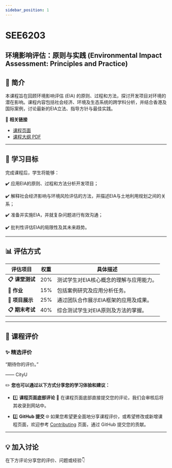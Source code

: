 ```yaml
---
sidebar_position: 1
---
```


# SEE6203
## 环境影响评估：原则与实践 (Environmental Impact Assessment: Principles and Practice)

## **📘 简介**
本课程旨在回顾环境影响评估 (EIA) 的原则、过程和方法，探讨开发项目对环境的潜在影响。课程内容包括社会经济、环境及生态系统的跨学科分析，并结合香港及国际案例，讨论最新的EIA立法、指导方针与最佳实践。

🔗 **相关链接**
- [课程页面](https://www.cityu.edu.hk/catalogue/pg/202425/course/SEE6203.htm)
- [课程大纲 PDF](https://www.cityu.edu.hk/catalogue/pg/202425/course/SEE6203.pdf)

---

## **🎯 学习目标**

完成课程后，学生将能够：

✔️ 应用EIA的原则、过程和方法分析开发项目；

✔️ 解释社会经济影响与环境风险评估的方法，并描述EIA与土地利用规划之间的关系；

✔️ 准备并实施EIA，并就复杂问题进行有效沟通；

✔️ 批判性评估EIA的局限性及其未来趋势。

---

## **📊 评估方式**

| **评估项目**            | **权重** | **具体描述**                                                                                       |
|------------------------|---------|---------------------------------------------------------------------------------------------------|
| **📋 课堂测试**         | 20%     | 测试学生对EIA核心概念的理解与应用能力。                                                                 |
| **📂 作业**            | 15%     | 包括案例研究及应用分析任务。                                                                         |
| **📂 项目展示**         | 25%     | 通过团队合作展示EIA框架的应用及成果。                                                                 |
| **📋 期末考试**         | 40%     | 综合测试学生对EIA原则及方法的掌握。                                                                   |

---

## **💬 课程评价**

### ✨ **精选评价**
<div className={commentStyles.commentBox}>
    <p className={commentStyles.commentText}>
        “期待你的评价。”
    </p>
    <p className={commentStyles.commentAuthor}>—— CityU</p>
</div>

✏️ **您也可以通过以下方式分享您的学习体验和建议：**

- 1️⃣ **课程页面底部评论**
💬 在课程页面底部直接提交您的评论，我们会审核后将其收录到网站中。

- 2️⃣ **GitHub 提交**
🌐 如果您希望更全面地分享课程评价，或希望修改或新增课程页面，欢迎参考 [Contributing](https://penjc.github.io/cityU-navigator/contributing) 页面，通过 GitHub 提交您的贡献。

---

## **💡 加入讨论**

在下方评论分享您的评价、问题或经验👇
<Utterances />
